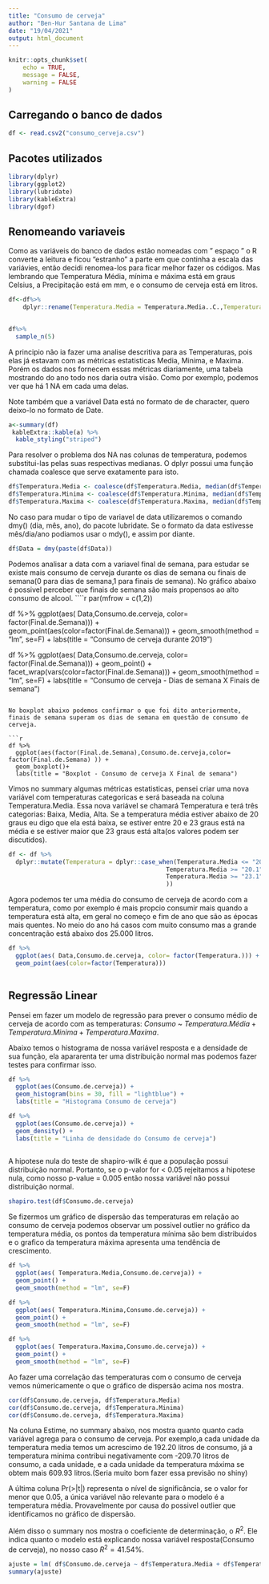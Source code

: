```yaml
---
title: "Consumo de cerveja"
author: "Ben-Hur Santana de Lima"
date: "19/04/2021"
output: html_document
---
```



```r
knitr::opts_chunk$set(
	echo = TRUE,
	message = FALSE,
	warning = FALSE
)
```


## Carregando o banco de dados
```r
df <- read.csv2("consumo_cerveja.csv")
```


## Pacotes utilizados
```r
library(dplyr) 
library(ggplot2) 
library(lubridate)
library(kableExtra)
library(dgof)
```

## Renomeando variaveis
Como as variáveis do banco de dados estão nomeadas com " espaço " o R converte a leitura e ficou "estranho" a parte em que continha a escala das variávies, então decidi renomea-los para ficar melhor fazer os códigos. Mas lembrando que Temperatura Média, mínima e máxima está em graus Celsius, a Precipitação está em mm, e o consumo de cerveja está em litros.
```r
df<-df%>%
    dplyr::rename(Temperatura.Media = Temperatura.Media..C.,Temperatura.Minima = Temperatura.Minima..C.,Temperatura.Maxima = Temperatura.Maxima..C., Precipitacao=Precipitacao..mm., Consumo.de.cerveja=Consumo.de.cerveja..litros.)
  

```

```r
df%>%
  sample_n(5)
```
A principio não ia fazer uma analise descritiva para as Temperaturas, pois elas já estavam com as métricas estatisticas Media, Minima, e Maxima. Porém os dados nos fornecem essas métricas diariamente, uma tabela mostrando do ano todo nos daria outra visão. Como por exemplo, podemos ver que há 1 NA em cada uma delas. 

Note também que a variável Data está no formato de de character, quero deixo-lo no formato de Date.

```r
a<-summary(df)
 kableExtra::kable(a) %>%
  kable_styling("striped")
```


Para resolver o problema dos NA nas colunas de temperatura, podemos substitui-las pelas suas respectivas medianas. O dplyr possui uma função chamada coalesce que serve exatamente para isto.

```r
df$Temperatura.Media <- coalesce(df$Temperatura.Media, median(df$Temperatura.Media, na.rm = T))
df$Temperatura.Minima <- coalesce(df$Temperatura.Minima, median(df$Temperatura.Minima, na.rm = T))
df$Temperatura.Maxima <- coalesce(df$Temperatura.Maxima, median(df$Temperatura.Maxima, na.rm = T))

```

No caso para mudar o tipo de variavel de data utilizaremos o comando dmy() (dia, mês, ano), do pacote lubridate. Se o formato da data estivesse mês/dia/ano podiamos usar o mdy(), e assim por diante.

```r
df$Data = dmy(paste(df$Data))
```


Podemos analisar a data com a variavel final de semana, para estudar se existe mais consumo de cerveja durante os dias de semana ou finais de semana(0 para dias de semana,1 para finais de semana). No gráfico abaixo é possivel perceber que finais de semana são mais propensos ao alto consumo de alcool.
````r
par(mfrow = c(1,2))

df %>%
  ggplot(aes( Data,Consumo.de.cerveja, color= factor(Final.de.Semana))) +
  geom_point(aes(color=factor(Final.de.Semana))) +
  geom_smooth(method = "lm", se=F) +
  labs(title = "Consumo de cerveja durante 2019")

df %>%
  ggplot(aes( Data,Consumo.de.cerveja, color= factor(Final.de.Semana))) +
  geom_point() +
  facet_wrap(vars(color=factor(Final.de.Semana))) +
  geom_smooth(method = "lm", se=F) +
  labs(title = "Consumo de cerveja - Dias de semana X Finais de semana")
  

```

No boxplot abaixo podemos confirmar o que foi dito anteriormente, finais de semana superam os dias de semana em questão de consumo de cerveja.

```r
df %>%
  ggplot(aes(factor(Final.de.Semana),Consumo.de.cerveja,color= factor(Final.de.Semana) )) +
  geom_boxplot()+
  labs(title = "Boxplot - Consumo de cerveja X Final de semana")

```



Vimos no summary algumas métricas estatisticas, pensei criar uma nova variável com temperaturas categoricas e será baseada na coluna Temperatura.Media. Essa nova variável se chamará Temperatura e terá três categorias: Baixa, Media, Alta. Se a temperatura média estiver abaixo de 20 graus eu digo que ela está baixa, se estiver entre 20 e 23 graus está na média e se estiver maior que 23 graus está alta(os valores podem ser discutidos).

```r
df <- df %>% 
  dplyr::mutate(Temperatura = dplyr::case_when(Temperatura.Media <= "20.0" ~ "Baixa",
                                            Temperatura.Media >= "20.1" & Temperatura.Media <= "23.0" ~ "Media",
                                            Temperatura.Media >= "23.1" ~ "Alta"
                                            ))

```


Agora podemos ter uma média do consumo de cerveja de acordo com a temperatura, como por exemplo é mais propcio consumir mais quando a temperatura está alta, em geral no começo e fim de ano que são as épocas mais quentes. No meio do ano há casos com muito consumo mas a grande concentração está abaixo dos 25.000 litros. 

```r
df %>%
  ggplot(aes( Data,Consumo.de.cerveja, color= factor(Temperatura.))) +
  geom_point(aes(color=factor(Temperatura))) 
  

```

## Regressão Linear



Pensei em fazer um modelo de regressão para prever o consumo médio de cerveja de acordo com as temperaturas: $Consumo$ ~ $Temperatura.Média + Temperatura.Minima + Temperatura.Maxima$.

Abaixo temos o histograma de nossa variável resposta e a densidade de sua função, ela apararenta ter uma distribuição normal mas podemos fazer testes para confirmar isso.

```r
df %>%
  ggplot(aes(Consumo.de.cerveja)) +
  geom_histogram(bins = 30, fill = "lightblue") +
  labs(title = "Histograma Consumo de cerveja")

df %>%
  ggplot(aes(Consumo.de.cerveja)) +
  geom_density() +
  labs(title = "Linha de densidade do Consumo de cerveja")
  

```

A hipotese nula do teste de shapiro-wilk é que a população possui distribuição normal. Portanto, se o p-valor for < 0.05 rejeitamos a hipotese nula, como nosso p-value = 0.005 então nossa variável não possui distribuição normal.

```r
shapiro.test(df$Consumo.de.cerveja)

```
Se fizermos um gráfico de dispersão das temperaturas em relação ao consumo de cerveja podemos observar um possivel outlier no gráfico da temperatura média, os pontos da temperatura mínima são bem distribuidos e o grafico da temperatura máxima apresenta uma tendência de crescimento.



```r
df %>%
  ggplot(aes( Temperatura.Media,Consumo.de.cerveja)) +
  geom_point() +
  geom_smooth(method = "lm", se=F)

df %>%
  ggplot(aes( Temperatura.Minima,Consumo.de.cerveja)) +
  geom_point() +
  geom_smooth(method = "lm", se=F)

df %>%
  ggplot(aes( Temperatura.Maxima,Consumo.de.cerveja)) +
  geom_point() +
  geom_smooth(method = "lm", se=F)

```


Ao fazer uma correlação das temperaturas com o consumo de cerveja vemos númericamente o que o gráfico de dispersão acima nos mostra.

```r
cor(df$Consumo.de.cerveja, df$Temperatura.Media)
cor(df$Consumo.de.cerveja, df$Temperatura.Minima)
cor(df$Consumo.de.cerveja, df$Temperatura.Maxima)

```

Na coluna Estime, no summary abaixo, nos mostra quanto quanto cada variável agrega para o consumo de cerveja. Por exemplo,a cada unidade da temperatura media temos um acrescimo de 192.20 litros de consumo, já a temperatura mínima contribui negativamente com -209.70 litros de consumo, a cada unidade, e a cada unidade da temperatura máxima se obtem mais 609.93 litros.(Seria muito bom fazer essa previsão no shiny)

A última coluna Pr(>|t|) representa o nível de significância, se o valor for menor que 0.05, a única variável não relevante para o modelo é a temperatura média. Provavelmente por causa do possivel outlier que identificamos no gráfico de dispersão.

Além disso o summary nos mostra o coeficiente de determinação, o $R^2$. Ele indica quanto o modelo está explicando nossa variável resposta(Consumo de cerveja), no nosso caso $R^2 = 41.54\%$.
```r
ajuste = lm( df$Consumo.de.cerveja ~ df$Temperatura.Media + df$Temperatura.Minima + df$Temperatura.Maxima, data = df)
summary(ajuste)

```
























